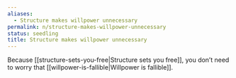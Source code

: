 ```yaml
---
aliases:
  - Structure makes willpower unnecessary
permalink: n/structure-makes-willpower-unnecessary
status: seedling
title: Structure makes willpower unnecessary
---
```

Because [[structure-sets-you-free|Structure sets you free]], you don’t need to worry that [[willpower-is-fallible|Willpower is fallible]].
